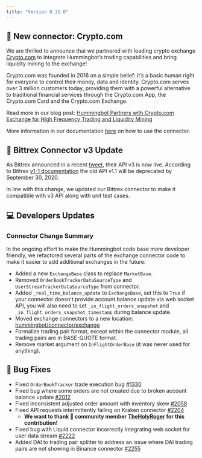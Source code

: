 ```yaml
---
title: "Version 0.31.0"
---
```


## 🔗 New connector: Crypto.com

We are thrilled to announce that we partnered with leading crypto exchange [Crypto.com](https://crypto.com/exchange) to integrate Hummingbot’s trading capabilities and bring liquidity mining to the exchange!

Crypto.com was founded in 2016 on a simple belief: it’s a basic human right for everyone to control their money, data and identity. Crypto.com serves over 3 million customers today, providing them with a powerful alternative to traditional financial services through the Crypto.com App, the Crypto.com Card and the Crypto.com Exchange.

Read more in our blog post: [Hummingbot Partners with Crypto.com Exchange for High Frequency Trading and Liquidity Mining](https://hummingbot.io/blog/2020-09-hummingbot-partners-with-crypto-com/)

More information in our documentation [here](/exchange-connectors/crypto-com/) on how to use the connector.

## 🔗 Bittrex Connector v3 Update

As Bittrex announced in a recent [tweet](https://twitter.com/BittrexExchange/status/1273408336214491136), their API v3 is now live. According to Bittrex [v1-1 documentation](https://bittrex.github.io/api/v1-1) the old API v1.1 will be deprecated by September 30, 2020.

In line with this change, we updated our Bittrex connector to make it compatible with v3 API along with unit test cases.

## 💻 Developers Updates

### Connector Change Summary

In the ongoing effort to make the Hummingbot code base more developer friendly, we refactored several parts of the exchange connector code to make it easier to add additional exchanges in the future:

- Added a new `ExchangeBase` class to replace `MarketBase`.
- Removed `OrderBookTrackerDataSourceType` and `UserStreamTrackerDataSourceType` from connector.
- Added `_real_time_balance_update` to `ExchangeBase`, set this to `True` if your connector doesn't provide account balance
  update via web socket API, you will also need to set `_in_flight_orders_snapshot` and `_in_flight_orders_snapshot_timestamp`
  during balance update.
- Moved exchange connectors to a new location: [hummingbot/connector/exchange](https://github.com/CoinAlpha/hummingbot/tree/development/hummingbot/connector/exchange)
- Formalize trading pair format, except within the connector module, all trading pairs are in BASE-QUOTE format.
- Remove market argument on `InFlightOrderBase` (it was never used for anything).

## 🐞 Bug Fixes

- Fixed `OrderBookTracker` trade execution bug [#1330](https://github.com/CoinAlpha/hummingbot/issues/1330)
- Fixed bug where some orders are not created due to broken account balance update [#2012](https://github.com/CoinAlpha/hummingbot/issues/2012)
- Fixed inconsistent adjusted order amount with inventory skew [#2058](https://github.com/CoinAlpha/hummingbot/issues/2058)
- Fixed API requests intermittently failing on Kraken connector [#2204](https://github.com/CoinAlpha/hummingbot/issues/2204)
  - **We want to thank 🙏 community member [TheHolyRoger](https://github.com/TheHolyRoger) for this contribution!**
- Fixed bug with Liquid connector incorrectly integrating web socket for user data stream [#2222](https://github.com/CoinAlpha/hummingbot/issues/2222)
- Added DAI to trading pair splitter to address an issue where DAI trading pairs are not showing in Binance connector [#2255](https://github.com/CoinAlpha/hummingbot/issues/2255)
